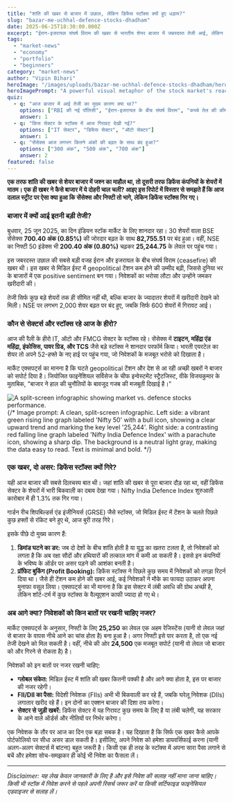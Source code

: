 ```yaml
---
title: "शांति की खबर से बाजार में उछाल, लेकिन डिफेंस स्टॉक्स क्यों हुए धड़ाम?"
slug: "bazar-me-uchhal-defence-stocks-dhadham"
date: 2025-06-25T18:30:00.000Z
excerpt: "ईरान-इजरायल संघर्ष विराम की खबर से भारतीय शेयर बाजार में जबरदस्त तेजी आई, लेकिन इसी खबर ने डिफेंस स्टॉक्स में भारी गिरावट ला दी। जानिए कैसे एक ही खबर ने बाजार में दोहरी चाल चली और निवेशकों के लिए इसमें क्या सबक है।"
tags:
  - "market-news"
  - "economy"
  - "portfolio"
  - "beginners"
category: "market-news"
author: "Vipin Bihari"
heroImage: "/images/uploads/bazar-me-uchhal-defence-stocks-dhadham/hero-image.jpg"
heroImagePrompt: "A powerful visual metaphor of the stock market's reaction to peace, set on a stylized Dalal Street. On the left, a dynamic, glowing green bull charges forward, representing the market rally. On the right, military hardware like a tank and missiles are covered in dust and cobwebs, symbolizing the decline of defence stocks. The lighting is dramatic: bright, optimistic light on the bull's side, and a darker, shadowy atmosphere on the defence side. The image clearly visualizes the headline: 'Peace is Bullish'."
quiz:
  - q: "आज बाजार में आई तेजी का मुख्य कारण क्या था?"
    options: ["RBI की नई पॉलिसी", "ईरान-इजरायल के बीच संघर्ष विराम", "कच्चे तेल की कीमतों में बढ़ोतरी"]
    answer: 1
  - q: "किस सेक्टर के स्टॉक्स में आज गिरावट देखी गई?"
    options: ["IT सेक्टर", "डिफेंस सेक्टर", "ऑटो सेक्टर"]
    answer: 1
  - q: "सेंसेक्स आज लगभग कितने अंकों की बढ़त के साथ बंद हुआ?"
    options: ["300 अंक", "500 अंक", "700 अंक"]
    answer: 2
featured: false
---
```


**एक तरफ शांति की खबर से शेयर बाजार में जश्न का माहौल था, तो दूसरी तरफ डिफेंस कंपनियों के शेयरों में मातम। एक ही खबर ने कैसे बाजार में ये दोहरी चाल चली? आइए इस रिपोर्ट में विस्तार से समझते हैं कि आज दलाल स्ट्रीट पर ऐसा क्या हुआ कि सेंसेक्स और निफ्टी तो भागे, लेकिन डिफेंस स्टॉक्स गिर गए।**

### बाजार में क्यों आई इतनी बड़ी तेजी?

बुधवार, 25 जून 2025, का दिन इंडियन स्टॉक मार्केट के लिए शानदार रहा। 30 शेयरों वाला BSE सेंसेक्स **700.40 अंक (0.85%)** की जोरदार बढ़त के साथ **82,755.51** पर बंद हुआ। वहीं, NSE का निफ्टी 50 इंडेक्स भी **200.40 अंक (0.80%)** चढ़कर **25,244.75** के लेवल पर पहुंच गया।

इस जबरदस्त उछाल की सबसे बड़ी वजह ईरान और इजरायल के बीच संघर्ष विराम (ceasefire) की खबर थी। इस खबर से मिडिल ईस्ट में geopolitical टेंशन कम होने की उम्मीद बढ़ी, जिससे दुनिया भर के बाजारों में एक positive sentiment बन गया। निवेशकों का भरोसा लौटा और उन्होंने जमकर खरीदारी की।

तेजी सिर्फ कुछ बड़े शेयरों तक ही सीमित नहीं थी, बल्कि बाजार के ज्यादातर शेयरों में खरीदारी देखने को मिली। NSE पर लगभग 2,000 शेयर बढ़त पर बंद हुए, जबकि सिर्फ 600 शेयरों में गिरावट आई।

### कौन से सेक्टर्स और स्टॉक्स रहे आज के हीरो?

आज की रैली के हीरो IT, ऑटो और FMCG सेक्टर के स्टॉक्स रहे। सेंसेक्स में **टाइटन, महिंद्रा एंड महिंद्रा, इंफोसिस, पावर ग्रिड, और TCS** जैसे बड़े स्टॉक्स ने शानदार परफॉर्म किया। भारती एयरटेल का शेयर तो अपने 52-हफ्ते के नए हाई पर पहुंच गया, जो निवेशकों के मजबूत भरोसे को दिखाता है।

मार्केट एक्सपर्ट्स का मानना है कि घटते geopolitical टेंशन और देश से आ रही अच्छी खबरों ने बाजार को सपोर्ट दिया है। जियोजित फाइनेंशियल सर्विसेज के चीफ इन्वेस्टमेंट स्ट्रैटजिस्ट, वीके विजयकुमार के मुताबिक, "बाजार ने हाल की चुनौतियों के बावजूद गजब की मजबूती दिखाई है।"

![A split-screen infographic showing market vs. defence stocks performance.](/images/uploads/bazar-me-uchhal-defence-stocks-dhadham/market-vs-defence.jpg)
{/* Image prompt: A clean, split-screen infographic. Left side: a vibrant green rising line graph labeled 'Nifty 50' with a bull icon, showing a clear upward trend and marking the key level '25,244'. Right side: a contrasting red falling line graph labeled 'Nifty India Defence Index' with a parachute icon, showing a sharp dip. The background is a neutral light gray, making the data easy to read. Text is minimal and bold. */}

### एक खबर, दो असर: डिफेंस स्टॉक्स क्यों गिरे?

यही आज बाजार की सबसे दिलचस्प बात थी। जहां शांति की खबर से पूरा बाजार दौड़ रहा था, वहीं डिफेंस सेक्टर के शेयरों में भारी बिकवाली का दबाव देखा गया। Nifty India Defence Index शुरुआती कारोबार में ही 1.3% तक गिर गया।

गार्डन रीच शिपबिल्डर्स एंड इंजीनियर्स (GRSE) जैसे स्टॉक्स, जो मिडिल ईस्ट में टेंशन के चलते पिछले कुछ हफ्तों से रॉकेट बने हुए थे, आज बुरी तरह गिरे।

इसके पीछे दो मुख्य कारण हैं:
1.  **डिमांड घटने का डर:** जब दो देशों के बीच शांति होती है या युद्ध का खतरा टलता है, तो निवेशकों को लगता है कि अब रक्षा सौदों और हथियारों की तत्काल मांग में कमी आ सकती है। इससे इन कंपनियों के भविष्य के ऑर्डर पर असर पड़ने की आशंका बनती है।
2.  **प्रॉफिट बुकिंग (Profit Booking):** डिफेंस स्टॉक्स ने पिछले कुछ समय में निवेशकों को तगड़ा रिटर्न दिया था। जैसे ही टेंशन कम होने की खबर आई, कई निवेशकों ने मौके का फायदा उठाकर अपना मुनाफा वसूल लिया। एक्सपर्ट्स का भी मानना है कि इस सेक्टर में लंबी अवधि की ग्रोथ अच्छी है, लेकिन शॉर्ट-टर्म में कुछ स्टॉक्स के वैल्यूएशन काफी ज्यादा हो गए थे।

### अब आगे क्या? निवेशकों को किन बातों पर रखनी चाहिए नजर?

मार्केट एक्सपर्ट्स के अनुसार, निफ्टी के लिए **25,250** का लेवल एक अहम रेजिस्टेंस (यानी वो लेवल जहां से बाजार के वापस नीचे आने का चांस होता है) बना हुआ है। अगर निफ्टी इसे पार करता है, तो एक नई तेजी देखने को मिल सकती है। वहीं, नीचे की ओर **24,500** एक मजबूत सपोर्ट (यानी वो लेवल जो बाजार को और गिरने से रोकता है) है।

निवेशकों को इन बातों पर नजर रखनी चाहिए:
*   **ग्लोबल संकेत:** मिडिल ईस्ट में शांति की खबर कितनी पक्की है और आगे क्या होता है, इस पर बाजार की नजर रहेगी।
*   **FII/DII का पैसा:** विदेशी निवेशक (FIIs) अभी भी बिकवाली कर रहे हैं, जबकि घरेलू निवेशक (DIIs) लगातार खरीद रहे हैं। इन दोनों का एक्शन बाजार की दिशा तय करेगा।
*   **सेक्टर से जुड़ी खबरें:** डिफेंस सेक्टर में यह गिरावट कुछ समय के लिए है या लंबी चलेगी, यह सरकार के आने वाले ऑर्डर्स और नीतियों पर निर्भर करेगा।

एक निवेशक के तौर पर आज का दिन एक बड़ा सबक है। यह दिखाता है कि सिर्फ एक खबर कैसे आपके पोर्टफोलियो पर सीधा असर डाल सकती है। इसीलिए, अपने निवेश को हमेशा डायवर्सिफाई करना (यानी अलग-अलग सेक्टर्स में बांटना) बहुत जरूरी है। किसी एक ही तरह के स्टॉक्स में अपना सारा पैसा लगाने से बचें और हमेशा सोच-समझकर ही कोई भी निवेश का फैसला लें।

---
*Disclaimer: यह लेख केवल जानकारी के लिए है और इसे निवेश की सलाह नहीं माना जाना चाहिए। किसी भी स्टॉक में निवेश करने से पहले अपनी रिसर्च जरूर करें या किसी सर्टिफाइड फाइनेंसियल एडवाइजर से सलाह लें।*